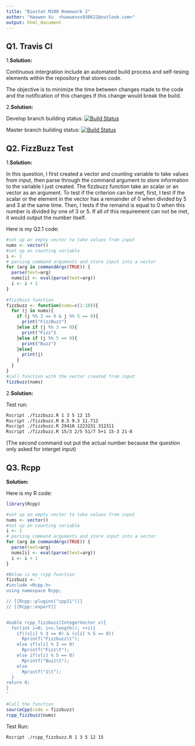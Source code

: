 ```yaml
---
title: "Biostat M280 Homework 2"
author: "Haowen Xu  <haowenxu930622@outlook.com>"
output: html_document
---
```


## Q1. Travis CI

1.**Solution:**

Continuous intergration include an automated build process and self-tesing 
elements within the repository that stores code.

The objective is to minimize the time between changes made to the code and the 
notification of this changes if this change would break the build.

2.**Solution:**

Develop branch building status:
[![Build Status](https://travis-ci.com/haowenxu930622/biostat-m280-2019-winter.svg?token=pkz8ZXChBEsT4GqszMU7&branch=develop)](https://travis-ci.com/haowenxu930622/biostat-m280-2019-winter)

Master branch building status:
[![Build Status](https://travis-ci.com/haowenxu930622/biostat-m280-2019-winter.svg?token=pkz8ZXChBEsT4GqszMU7&branch=master)](https://travis-ci.com/haowenxu930622/biostat-m280-2019-winter)


## Q2. FizzBuzz Test

1.**Solution:**

In this question, I first created a vector and counting variable to take values 
from input, then parse through the command argument to store information to the 
variable I just created. The fizzbuzz function take an scalar or an vector as an
argument. To test if the criterion can be met, first, I test if the scalar or 
the element in the vector has a remainder of 0 when divided by 5 and 3 at the 
same time. Then, I tests if the remaind is equal to 0 when this number is 
divided by one of 3 or 5. If all of this requirement can not be met, it would 
output the number itself.

Here is my Q2.1 code:
```R
#set up an empty vector to take values from input
nums <- vector()
#set up an counting variable
i <- 1
# parsing command arguments and store input into a vector
for (arg in commandArgs(TRUE)) {
  parse(text=arg)
  nums[i] <- eval(parse(text=arg))
  i <- i + 1
}
  
#fizzbuzz function
fizzbuzz <- function(nums=c(1:10)){
  for (j in nums){
    if (j %% 3 == 0 & j %% 5 == 0){
      print("FizzBuzz")
    }else if (j %% 3 == 0){
      print("Fizz")
    }else if (j %% 5 == 0){
      print("Buzz")
    }else{
      print(j)
    }
  }
}
#call function with the vector created from input
fizzbuzz(nums)
```


2.**Solution:**

Test run:
```bash
Rscript ./fizzbuzz.R 1 3 5 12 15
Rscript ./fizzbuzz.R 8.5 9.3 11.712
Rscript ./fizzbuzz.R 29410 1223231 312311
Rscript ./fizzbuzz.R 15/3 2/5 51/7 5+1 15-3 21-8
```
(The second command out put the actual number because the question only asked 
for interget input)


## Q3. Rcpp

**Solution:**

Here is my R code:
```R
library(Rcpp)

#set up an empty vector to take values from input
nums <- vector()
#set up an counting variable
i <- 1
# parsing command arguments and store input into a vector
for (arg in commandArgs(TRUE)) {
  parse(text=arg)
  nums[i] <- eval(parse(text=arg))
  i <- i + 1
}

#Below is my rcpp function
fizzbuzz <- '
#include <Rcpp.h>
using namespace Rcpp;

// [[Rcpp::plugins("cpp11")]]
// [[Rcpp::export]]


double rcpp_fizzbuzz(IntegerVector v){
  for(int i=0; i<v.length(); ++i){
    if((v[i] % 3 == 0) & (v[i] % 5 == 0))
      Rprintf("Fizzbuzz\t");
    else if(v[i] % 3 == 0) 
      Rprintf("Fizz\t");
    else if(v[i] % 5 == 0) 
      Rprintf("Buzz\t");
    else
      Rprintf("1\t");
  }
return 0;
}
'

#Call the function
sourceCpp(code = fizzbuzz)
rcpp_fizzbuzz(nums)
```

Test Run:
```bash
Rscript ./rcpp_fizzbuzz.R 1 3 5 12 15
```